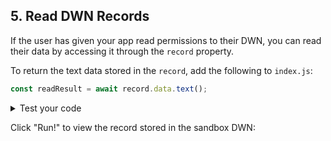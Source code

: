 ## 5. Read DWN Records

If the user has given your app read permissions to their DWN, you can read their data by accessing it through the `record` property.


To return the text data stored in the `record`, add the following to `index.js`:
```js
const readResult = await record.data.text();
```

<details>
<summary>Test your code</summary>
<p>
To see the record that was read from the DWN, add the following to <code>index.js</code>:

```js
console.log('Read result: ', readResult);
```

The output will resemble:

```js
Read result: Hello Web5
```

</p>
</details>

Click "Run!" to view the record stored in the sandbox DWN:
